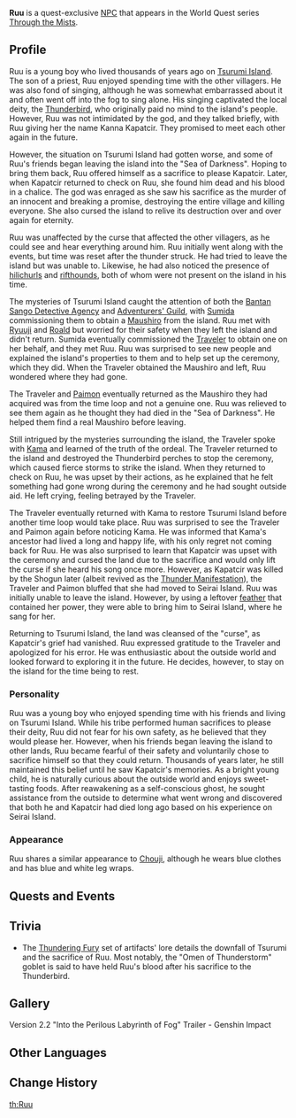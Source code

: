 {{Character Infobox
|type             = Quest NPC
|deceased         = Past
|image            = NPC Ruu.png
|region           = Inazuma
|affiliation      = Tsurumi Island
|affiliation2     = Thunderbird Civilization
}}
'''Ruu''' is a quest-exclusive [[NPC]] that appears in the World Quest series [[Through the Mists]].

==Profile==
Ruu is a young boy who lived thousands of years ago on [[Tsurumi Island]]. The son of a priest, Ruu enjoyed spending time with the other villagers. He was also fond of singing, although he was somewhat embarrassed about it and often went off into the fog to sing alone. His singing captivated the local deity, the [[Thunderbird]], who originally paid no mind to the island's people. However, Ruu was not intimidated by the god, and they talked briefly, with Ruu giving her the name Kanna Kapatcir. They promised to meet each other again in the future.

However, the situation on Tsurumi Island had gotten worse, and some of Ruu's friends began leaving the island into the "Sea of Darkness". Hoping to bring them back, Ruu offered himself as a sacrifice to please Kapatcir. Later, when Kapatcir returned to check on Ruu, she found him dead and his blood in a chalice. The god was enraged as she saw his sacrifice as the murder of an innocent and breaking a promise, destroying the entire village and killing everyone. She also cursed the island to relive its destruction over and over again for eternity.

Ruu was unaffected by the curse that affected the other villagers, as he could see and hear everything around him. Ruu initially went along with the events, but time was reset after the thunder struck. He had tried to leave the island but was unable to. Likewise, he had also noticed the presence of [[hilichurls]] and [[rifthounds]], both of whom were not present on the island in his time.

The mysteries of Tsurumi Island caught the attention of both the [[Bantan Sango Detective Agency]] and [[Adventurers' Guild]], with [[Sumida]] commissioning them to obtain a [[Maushiro]] from the island. Ruu met with [[Ryuuji]] and [[Roald]] but worried for their safety when they left the island and didn't return. Sumida eventually commissioned the [[Traveler]] to obtain one on her behalf, and they met Ruu. Ruu was surprised to see new people and explained the island's properties to them and to help set up the ceremony, which they did. When the Traveler obtained the Maushiro and left, Ruu wondered where they had gone.

The Traveler and [[Paimon]] eventually returned as the Maushiro they had acquired was from the time loop and not a genuine one. Ruu was relieved to see them again as he thought they had died in the "Sea of Darkness". He helped them find a real Maushiro before leaving.

Still intrigued by the mysteries surrounding the island, the Traveler spoke with [[Kama]] and learned of the truth of the ordeal. The Traveler returned to the island and destroyed the Thunderbird perches to stop the ceremony, which caused fierce storms to strike the island. When they returned to check on Ruu, he was upset by their actions, as he explained that he felt something had gone wrong during the ceremony and he had sought outside aid. He left crying, feeling betrayed by the Traveler.

The Traveler eventually returned with Kama to restore Tsurumi Island before another time loop would take place. Ruu was surprised to see the Traveler and Paimon again before noticing Kama. He was informed that Kama's ancestor had lived a long and happy life, with his only regret not coming back for Ruu. He was also surprised to learn that Kapatcir was upset with the ceremony and cursed the land due to the sacrifice and would only lift the curse if she heard his song once more. However, as Kapatcir was killed by the Shogun later (albeit revived as the [[Thunder Manifestation]]), the Traveler and Paimon bluffed that she had moved to Seirai Island. Ruu was initially unable to leave the island. However, by using a leftover [[Peculiar Pinion|feather]] that contained her power, they were able to bring him to Seirai Island, where he sang for her.

Returning to Tsurumi Island, the land was cleansed of the "curse", as Kapatcir's grief had vanished. Ruu expressed gratitude to the Traveler and apologized for his error. He was enthusiastic about the outside world and looked forward to exploring it in the future. He decides, however, to stay on the island for the time being to rest.

===Personality===
Ruu was a young boy who enjoyed spending time with his friends and living on Tsurumi Island. While his tribe performed human sacrifices to please their deity, Ruu did not fear for his own safety, as he believed that they would please her. However, when his friends began leaving the island to other lands, Ruu became fearful of their safety and voluntarily chose to sacrifice himself so that they could return. Thousands of years later, he still maintained this belief until he saw Kapatcir's memories. As a bright young child, he is naturally curious about the outside world and enjoys sweet-tasting foods. After reawakening as a self-conscious ghost, he sought assistance from the outside to determine what went wrong and discovered that both he and Kapatcir had died long ago based on his experience on Seirai Island.

===Appearance===
Ruu shares a similar appearance to [[Chouji]], although he wears blue clothes and has blue and white leg wraps.

==Quests and Events==
{{Quests and Events}}

==Trivia==
* The [[Thundering Fury]] set of artifacts' lore details the downfall of Tsurumi and the sacrifice of Ruu. Most notably, the "Omen of Thunderstorm" goblet is said to have held Ruu's blood after his sacrifice to the Thunderbird.

==Gallery==
<gallery>
Version 2.2 "Into the Perilous Labyrinth of Fog" Trailer - Genshin Impact
</gallery>

==Other Languages==
{{Other Languages
|default_hidden = 1
|en      = Ruu
|zhs     = 阿瑠
|zhs_rm  = Ā Liú
|zht     = 阿瑠
|zht_rm  = Ā Liú
|ja      = ルー
|ja_rm   = Ruu
|ko      = 류
|ko_rm   = Ryu
|es      = Ruu
|fr      = Ruu
|ru      = Ру
|th      = Ruu
|vi      = Ruu
|de      = Ruu
|id      = Ruu
|pt      = Ruu
|tr      = Ruu
|it      = Ruu
}}

==Change History==
{{Change History|2.2}}
<!--
==References==
{{Reflist}}-->

[[th:Ruu]]